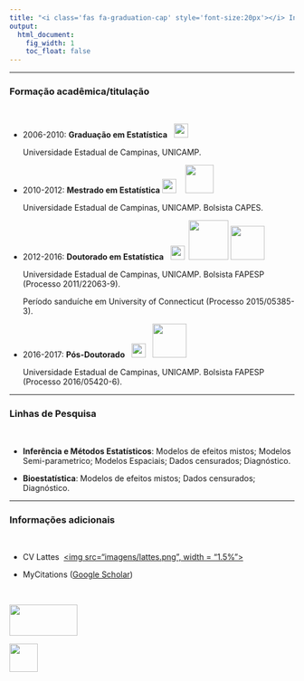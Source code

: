 ```yaml
---
title: "<i class='fas fa-graduation-cap' style='font-size:20px'></i> Informações acadêmicas"
output:
  html_document:
    fig_width: 1
    toc_float: false
---
```


---- 

### Formação acadêmica/titulação
<p class="ptitle"> \ </p>

- 2006-2010: **Graduação em Estatística** \ \ ![](imagens/logo-unicampT.png){width=25px} 
     <p class="cc"> Universidade Estadual de Campinas, UNICAMP.</p>  

- 2010-2012: **Mestrado em Estatística** ![](imagens/logo-unicampT.png){width=25px} \ \  ![](imagens/logocapesT.png){width=50px}  
     <p class="cc"> Universidade Estadual de Campinas, UNICAMP. Bolsista CAPES.</p> 
     
- 2012-2016: **Doutorado em Estatística** \ \ ![](imagens/logo-unicampT.png){width=25px} \ ![](imagens/logouconn2.png){width=70px} ![](imagens/logofapesp.png){width=60px}  
     <p class="cc"> Universidade Estadual de Campinas, UNICAMP. Bolsista FAPESP (Processo 2011/22063-9).</p> 
     <p class="cc"> Período sanduíche em University of Connecticut (Processo 2015/05385-3).</p> 

- 2016-2017: **Pós-Doutorado** \ \ ![](imagens/logo-unicampT.png){width=25px} \ \ ![](imagens/logofapesp.png){width=60px}
     <p class="cc"> Universidade Estadual de Campinas, UNICAMP. Bolsista FAPESP (Processo 2016/05420-6).</p>  

----

### Linhas de Pesquisa
<p class="ptitle"> \ </p>

- **Inferência e Métodos Estatísticos**: Modelos de efeitos mistos; Modelos Semi-parametrico; Modelos Espaciais; Dados censurados; Diagnóstico.
    
- **Bioestatística**: Modelos de efeitos mistos; Dados censurados; Diagnóstico.

----

### Informações adicionais
<p class="ptitle"> \ </p>

- CV Lattes \ [<img src="imagens/lattes.png", width = "1.5%">](http://lattes.cnpq.br/6330766834005870)

- MyCitations ([Google Scholar](https://scholar.google.com.br/citations?hl=en&user=lSCYxF0AAAAJ))

</br>

<p class="outset"></p>
<div id="footer">
<p>
<div class="column-f1">
<img src="imagens/logo-unicamp1.png" width="120" height="55">
</div>
<div class="column-f2">
<img src="imagens/logoimecc.png" width="50" height="50">
</div>
</p>
</div>